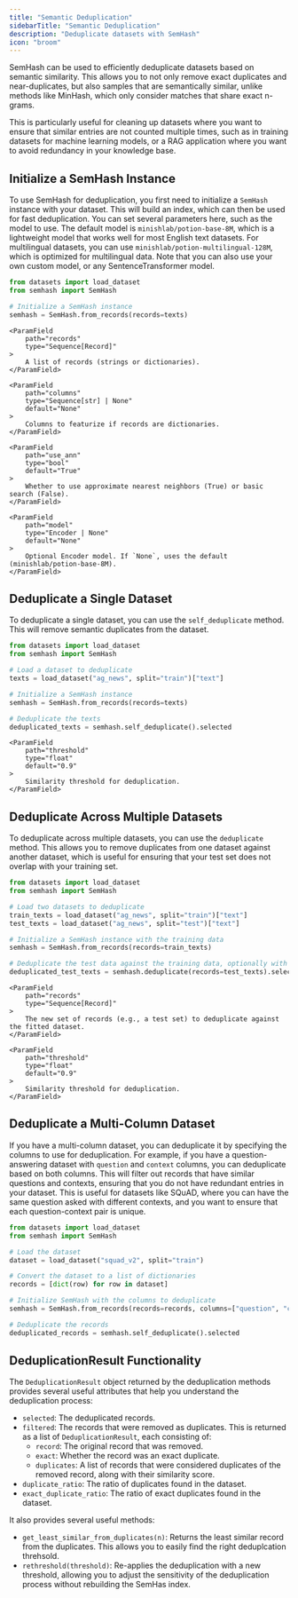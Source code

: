 ```yaml
---
title: "Semantic Deduplication"
sidebarTitle: "Semantic Deduplication"
description: "Deduplicate datasets with SemHash"
icon: "broom"
---
```


SemHash can be used to efficiently deduplicate datasets based on semantic similarity.
This allows you to not only remove exact duplicates and near-duplicates, but also samples that are semantically similar, unlike methods like MinHash, which only consider matches that share exact n-grams.

This is particularly useful for cleaning up datasets where you want to ensure that similar entries are not counted multiple times, such as in training datasets for machine learning models, or a RAG application where you want to avoid redundancy in your knowledge base.

## Initialize a SemHash Instance
To use SemHash for deduplication, you first need to initialize a `SemHash` instance with your dataset.
This will build an index, which can then be used for fast deduplication.
You can set several parameters here, such as the model to use.
The default model is `minishlab/potion-base-8M`, which is a lightweight model that works well for most English text datasets.
For multilingual datasets, you can use `minishlab/potion-multilingual-128M`, which is optimized for multilingual data.
Note that you can also use your own custom model, or any SentenceTransformer model.

```python
from datasets import load_dataset
from semhash import SemHash

# Initialize a SemHash instance
semhash = SemHash.from_records(records=texts)
```

<Accordion title="Parameters">

    <ParamField
        path="records"
        type="Sequence[Record]"
    >
        A list of records (strings or dictionaries).
    </ParamField>

    <ParamField
        path="columns"
        type="Sequence[str] | None"
        default="None"
    >
        Columns to featurize if records are dictionaries.
    </ParamField>

    <ParamField
        path="use_ann"
        type="bool"
        default="True"
    >
        Whether to use approximate nearest neighbors (True) or basic search (False).
    </ParamField>

    <ParamField
        path="model"
        type="Encoder | None"
        default="None"
    >
        Optional Encoder model. If `None`, uses the default (minishlab/potion-base-8M).
    </ParamField>

</Accordion>



## Deduplicate a Single Dataset

To deduplicate a single dataset, you can use the `self_deduplicate` method.
This will remove semantic duplicates from the dataset.

```python
from datasets import load_dataset
from semhash import SemHash

# Load a dataset to deduplicate
texts = load_dataset("ag_news", split="train")["text"]

# Initialize a SemHash instance
semhash = SemHash.from_records(records=texts)

# Deduplicate the texts
deduplicated_texts = semhash.self_deduplicate().selected
```

<Accordion title="Parameters">

    <ParamField
        path="threshold"
        type="float"
        default="0.9"
    >
        Similarity threshold for deduplication.
    </ParamField>

</Accordion>


## Deduplicate Across Multiple Datasets

To deduplicate across multiple datasets, you can use the `deduplicate` method.
This allows you to remove duplicates from one dataset against another dataset, which is useful for ensuring that your test set does not overlap with your training set.

```python
from datasets import load_dataset
from semhash import SemHash

# Load two datasets to deduplicate
train_texts = load_dataset("ag_news", split="train")["text"]
test_texts = load_dataset("ag_news", split="test")["text"]

# Initialize a SemHash instance with the training data
semhash = SemHash.from_records(records=train_texts)

# Deduplicate the test data against the training data, optionally with a specific threshold
deduplicated_test_texts = semhash.deduplicate(records=test_texts).selected
```

<Accordion title="Parameters">

    <ParamField
        path="records"
        type="Sequence[Record]"
    >
        The new set of records (e.g., a test set) to deduplicate against the fitted dataset.
    </ParamField>

    <ParamField
        path="threshold"
        type="float"
        default="0.9"
    >
        Similarity threshold for deduplication.
    </ParamField>

</Accordion>


## Deduplicate a Multi-Column Dataset

If you have a multi-column dataset, you can deduplicate it by specifying the columns to use for deduplication.
For example, if you have a question-answering dataset with `question` and `context` columns, you can deduplicate based on both columns.
This will filter out records that have similar questions and contexts, ensuring that you do not have redundant entries in your dataset.
This is useful for datasets like SQuAD, where you can have the same question asked with different contexts, and you want to ensure that each question-context pair is unique.

```python
from datasets import load_dataset
from semhash import SemHash

# Load the dataset
dataset = load_dataset("squad_v2", split="train")

# Convert the dataset to a list of dictionaries
records = [dict(row) for row in dataset]

# Initialize SemHash with the columns to deduplicate
semhash = SemHash.from_records(records=records, columns=["question", "context"])

# Deduplicate the records
deduplicated_records = semhash.self_deduplicate().selected
```

## DeduplicationResult Functionality

The `DeduplicationResult` object returned by the deduplication methods provides several useful attributes that help you understand the deduplication process:
- `selected`: The deduplicated records.
- `filtered`: The records that were removed as duplicates. This is returned as a list of `DeduplicationResult`, each consisting of:
    - `record`: The original record that was removed.
    - `exact`: Whether the record was an exact duplicate.
    - `duplicates`: A list of records that were considered duplicates of the removed record, along with their similarity score.
- `duplicate_ratio`: The ratio of duplicates found in the dataset.
- `exact_duplicate_ratio`: The ratio of exact duplicates found in the dataset.

It also provides several useful methods:
- `get_least_similar_from_duplicates(n)`: Returns the least similar record from the duplicates. This allows you to easily find the right deduplcation threhsold.
- `rethreshold(threshold)`: Re-applies the deduplication with a new threshold, allowing you to adjust the sensitivity of the deduplication process without rebuilding the SemHas index.